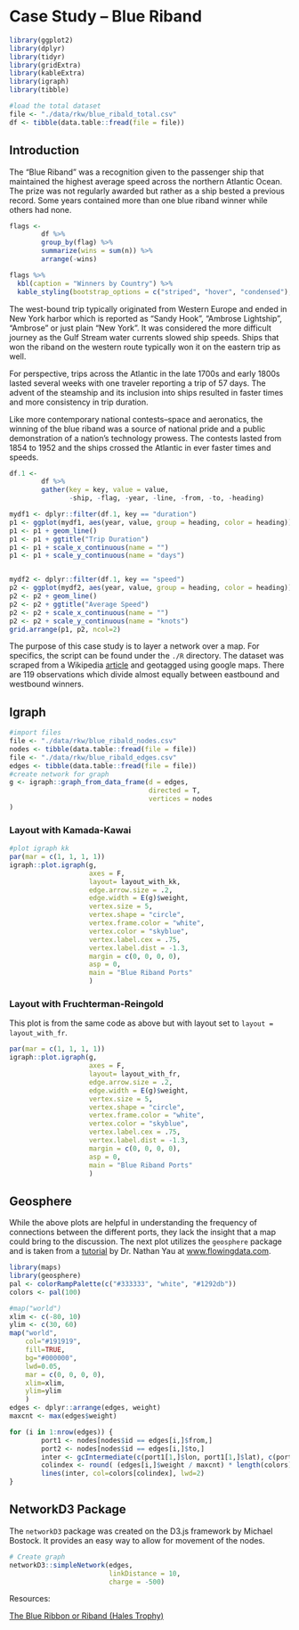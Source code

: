 # Case Study -- Blue Riband {#riband}

```r
library(ggplot2)
library(dplyr)
library(tidyr)
library(gridExtra)
library(kableExtra)
library(igraph)
library(tibble)
```

```r
#load the total dataset
file <- "./data/rkw/blue_ribald_total.csv"
df <- tibble(data.table::fread(file = file))
```

## Introduction

The "Blue Riband" was a recognition given to the passenger ship that maintained the highest average speed across the northern Atlantic Ocean. The prize was not regularly awarded but rather as a ship bested a previous record.  Some years contained more than one blue riband winner while others had none.

```r
flags <-
        df %>%
        group_by(flag) %>%
        summarize(wins = sum(n)) %>%
        arrange(-wins)

flags %>%
  kbl(caption = "Winners by Country") %>%
  kable_styling(bootstrap_options = c("striped", "hover", "condensed"), full_width = F, position = "float_right")

```

The west-bound trip typically originated from Western Europe and ended in New York harbor which is reported as "Sandy Hook", "Ambrose Lightship", "Ambrose" or just plain "New York".  It was considered the more difficult journey as the Gulf Stream water currents slowed ship speeds. Ships that won the riband on the western route typically won it on the eastern trip as well.

For perspective, trips across the Atlantic in the late 1700s and early 1800s lasted several weeks with one traveler reporting a trip of 57 days.  The advent of the steamship and its inclusion into ships resulted in faster times and more consistency in trip duration.

Like more contemporary national contests--space and aeronatics, the winning of the blue riband was a source of national pride and a public demonstration of a nation's technology prowess. The contests lasted from 1854 to 1952 and the ships crossed the Atlantic in ever faster times and speeds.

```r
df.1 <- 
        df %>%
        gather(key = key, value = value, 
               -ship, -flag, -year, -line, -from, -to, -heading)

mydf1 <- dplyr::filter(df.1, key == "duration")
p1 <- ggplot(mydf1, aes(year, value, group = heading, color = heading))
p1 <- p1 + geom_line()
p1 <- p1 + ggtitle("Trip Duration")
p1 <- p1 + scale_x_continuous(name = "")
p1 <- p1 + scale_y_continuous(name = "days")


mydf2 <- dplyr::filter(df.1, key == "speed")
p2 <- ggplot(mydf2, aes(year, value, group = heading, color = heading))
p2 <- p2 + geom_line()
p2 <- p2 + ggtitle("Average Speed")
p2 <- p2 + scale_x_continuous(name = "")
p2 <- p2 + scale_y_continuous(name = "knots")
grid.arrange(p1, p2, ncol=2)

```



The purpose of this case study is to layer a network over a map.  For specifics, the script can be found under the `./R` directory.  The dataset was scraped from a Wikipedia [article](https://en.wikipedia.org/wiki/Blue_Riband) and geotagged using google maps. There are 119 observations which divide almost equally between eastbound and westbound winners.

## Igraph

```r
#import files
file <- "./data/rkw/blue_ribald_nodes.csv"
nodes <- tibble(data.table::fread(file = file))
file <- "./data/rkw/blue_ribald_edges.csv"
edges <- tibble(data.table::fread(file = file))
#create network for graph
g <- igraph::graph_from_data_frame(d = edges,
                                   directed = T,
                                   vertices = nodes
)

```


### Layout with Kamada-Kawai

```r
#plot igraph kk
par(mar = c(1, 1, 1, 1))
igraph::plot.igraph(g,
                    axes = F,
                    layout= layout_with_kk,
                    edge.arrow.size = .2,
                    edge.width = E(g)$weight,
                    vertex.size = 5,
                    vertex.shape = "circle",
                    vertex.frame.color = "white",
                    vertex.color = "skyblue",
                    vertex.label.cex = .75,
                    vertex.label.dist = -1.3,
                    margin = c(0, 0, 0, 0),
                    asp = 0,
                    main = "Blue Riband Ports"
                    )
```

### Layout with Fruchterman-Reingold

This plot is from the same code as above but with layout set to `layout = layout_with_fr`. 

```r
par(mar = c(1, 1, 1, 1))
igraph::plot.igraph(g,
                    axes = F,
                    layout= layout_with_fr,
                    edge.arrow.size = .2,
                    edge.width = E(g)$weight,
                    vertex.size = 5,
                    vertex.shape = "circle",
                    vertex.frame.color = "white",
                    vertex.color = "skyblue",
                    vertex.label.cex = .75,
                    vertex.label.dist = -1.3,
                    margin = c(0, 0, 0, 0),
                    asp = 0,
                    main = "Blue Riband Ports"
                    )

```

## Geosphere

While the above plots are helpful in understanding the frequency of connections between the different ports, they lack the insight that a map could bring to the discussion.  The next plot utilizes the `geosphere` package and is taken from a [tutorial](https://flowingdata.com/2011/05/11/how-to-map-connections-with-great-circles/) by Dr. Nathan Yau at [www.flowingdata.com](https://flowingdata.com).

```r
library(maps)
library(geosphere)
pal <- colorRampPalette(c("#333333", "white", "#1292db"))
colors <- pal(100)

#map("world")
xlim <- c(-80, 10)
ylim <- c(30, 60)
map("world", 
    col="#191919",
    fill=TRUE, 
    bg="#000000", 
    lwd=0.05,
    mar = c(0, 0, 0, 0),
    xlim=xlim, 
    ylim=ylim
    )
edges <- dplyr::arrange(edges, weight)
maxcnt <- max(edges$weight)

for (i in 1:nrow(edges)) {
        port1 <- nodes[nodes$id == edges[i,]$from,]
        port2 <- nodes[nodes$id == edges[i,]$to,]
        inter <- gcIntermediate(c(port1[1,]$lon, port1[1,]$lat), c(port2[1,]$lon, port2[1,]$lat), n=100, addStartEnd=TRUE)
        colindex <- round( (edges[i,]$weight / maxcnt) * length(colors) )
        lines(inter, col=colors[colindex], lwd=2)
}
```

## NetworkD3 Package

The `networkD3` package was created on the D3.js framework by Michael Bostock. It provides an easy way to allow for movement of the nodes.

```r

# Create graph
networkD3::simpleNetwork(edges, 
                         linkDistance = 10,
                         charge = -500)
```







Resources:

[The Blue Ribbon or Riband (Hales Trophy)](https://www.bluebird-electric.net/the_blue_ribband.htm)